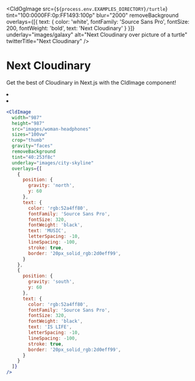 


<CldOgImage
  src={`${process.env.EXAMPLES_DIRECTORY}/turtle`}
  tint="100:0000FF:0p:FF1493:100p"
  blur="2000"
  removeBackground
  overlays={[{
    text: {
      color: 'white',
      fontFamily: 'Source Sans Pro',
      fontSize: 200,
      fontWeight: 'bold',
      text: 'Next Cloudinary'
    }
  }]}
  underlay="images/galaxy"
  alt="Next Cloudinary over picture of a turtle"
  twitterTitle="Next Cloudinary"
/>

# Next Cloudinary

Get the best of Cloudinary in Next.js with the CldImage component!

<Bleed>
  <ImageGrid>
    <li>
      <CldImage
        width="987"
        height="1481"
        src={`${process.env.EXAMPLES_DIRECTORY}/woman-headphones`}
        sizes="100vw"
      />
    </li>
    <li>
      <CldImage
        width="987"
        height="987"
        src={`${process.env.EXAMPLES_DIRECTORY}/woman-headphones`}
        sizes="100vw"
        crop="thumb"
        gravity="faces"
        removeBackground
        tint="40:253f8c"
        underlay="images/city-skyline"
        overlays={[
          {
            position: {
              gravity: 'north',
              y: 60
            },
            text: {
              color: 'rgb:52a4ff80',
              fontFamily: 'Source Sans Pro',
              fontSize: 320,
              fontWeight: 'black',
              text: 'MUSIC',
              letterSpacing: -10,
              lineSpacing: -100,
              stroke: true,
              border: '20px_solid_rgb:2d0eff99',
            }
          },
          {
            position: {
              gravity: 'south',
              y: 60
            },
            text: {
              color: 'rgb:52a4ff80',
              fontFamily: 'Source Sans Pro',
              fontSize: 320,
              fontWeight: 'black',
              text: 'IS LIFE',
              letterSpacing: -10,
              lineSpacing: -100,
              stroke: true,
              border: '20px_solid_rgb:2d0eff99',
            }
          }
        ]}
      />
    </li>
  </ImageGrid>
</Bleed>

```jsx
<CldImage
  width="987"
  height="987"
  src="images/woman-headphones"
  sizes="100vw"
  crop="thumb"
  gravity="faces"
  removeBackground
  tint="40:253f8c"
  underlay="images/city-skyline"
  overlays={[
    {
      position: {
        gravity: 'north',
        y: 60
      },
      text: {
        color: 'rgb:52a4ff80',
        fontFamily: 'Source Sans Pro',
        fontSize: 320,
        fontWeight: 'black',
        text: 'MUSIC',
        letterSpacing: -10,
        lineSpacing: -100,
        stroke: true,
        border: '20px_solid_rgb:2d0eff99',
      }
    },
    {
      position: {
        gravity: 'south',
        y: 60
      },
      text: {
        color: 'rgb:52a4ff80',
        fontFamily: 'Source Sans Pro',
        fontSize: 320,
        fontWeight: 'black',
        text: 'IS LIFE',
        letterSpacing: -10,
        lineSpacing: -100,
        stroke: true,
        border: '20px_solid_rgb:2d0eff99',
      }
    }
  ]}
/>
```